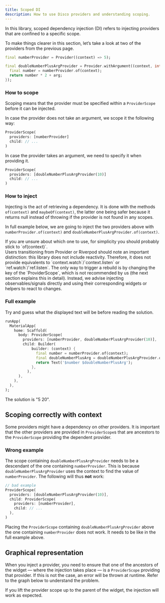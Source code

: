 ```yaml
---
title: Scoped DI
description: How to use Disco providers and understanding scoping.
---
```



In this library, scoped dependency injection (DI) refers to injecting providers
that are confined to a specific scope.

To make things clearer in this section, let’s take a look at two of the providers from the previous page.

```dart
final numberProvider = Provider((context) => 5);

final doubleNumberPlusArgProvider = Provider.withArgument((context, int arg) {
  final number = numberProvider.of(context);
  return number * 2 + arg;
});
```

### How to scope

Scoping means that the provider must be specified within a `ProviderScope` before it can be injected.

In case the provider does not take an argument, we scope it the following way:

```dart
ProviderScope(
  providers: [numberProvider]
  child: // ...
)
```

In case the provider takes an argument, we need to specify it when providing it.

```dart
ProviderScope(
  providers: [doubleNumberPlusArgProvider(10)]
  child: // ...
)
```

### How to inject

Injecting is the act of retrieving a dependency. It is done with the methods `of(context)` and `maybeOf(context)`, the latter one being safer because it returns null instead of throwing if the provider is not found in any scopes.

In full example below, we are going to inject the two providers above with `numberProvider.of(context)` and `doubleNumberPlusArgProvider.of(context)`.

<Aside type="tip">
  If you are unsure about which one to use, for simplicity you should probably stick to `of(context)`.
</Aside>

<Aside>
  Users transitioning from Provider or Riverpod should note an important distinction: this library does not include reactivity. Therefore, it does not provide equivalents to `context.watch`/`context.listen` or `ref.watch`/`ref.listen`. The only way to trigger a rebuild is by changing the key of the `ProviderScope`, which is not recommended by us (the next section explains this in detail). Instead, we advise injecting observables/signals directly and using their corresponding widgets or helpers to react to changes.
</Aside>

### Full example

Try and guess what the displayed text will be before reading the solution.

```dart
runApp(
  MaterialApp(
    home: Scaffold(
      body: ProviderScope(
        providers: [numberProvider, doubleNumberPlusArgProvider(10)],
        child: Builder(
            builder: (context) {
              final number = numberProvider.of(context);
              final doubleNumberPlusArg = doubleNumberPlusArgProvider.of(context);
              return Text('$number $doubleNumberPlusArg');
            },
          ),
      ),
    ),
  ),
);
```

The solution is "5 20".

## Scoping correctly with context

Some providers might have a dependency on other providers. It is important that the other providers are provided in `ProviderScope`s that are ancestors to the `ProviderScope` providing the dependent provider.

### Wrong example

The scope containing `doubleNumberPlusArgProvider` needs to be a descendant of the one containing `numberProvider`.
This is because `doubleNumberPlusArgProvider` uses the context to find the value of `numberProvider`. The following will thus **not** work:

```dart
// bad example
ProviderScope(
  providers: [doubleNumberPlusArgProvider(10)],
  child: ProviderScope(
    providers: [numberProvider],
    child: // ...
  ),
)
```

Placing the `ProviderScope` containing `doubleNumberPlusArgProvider` above the one containing `numberProvider` does not work.
It needs to be like in the full example above.

## Graphical representation

When you inject a provider, you need to ensure that one of the ancestors of the widget — where the injection takes place — is a `ProviderScope` providing that provider. If this is not the case, an error will be thrown at runtime.
Refer to the graph below to understand the problem.

<ThemeImage src="/provider-scope-exception.svg" darkSrc="/provider-scope-exception_dark.svg" alt="Graphical representation of provider scope exception"/>

If you lift the provider scope up to the parent of the widget, the injection will work as expected.

<ThemeImage src="/provider-scope.svg" darkSrc="/provider-scope_dark.svg" alt="Graphical representation of provider scope"/>
